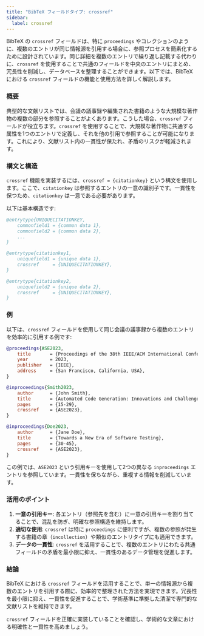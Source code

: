 ```yaml
---
title: "BibTeX フィールドタイプ: crossref"
sidebar:
  label: crossref
---
```



BibTeX の `crossref` フィールドは、特に `proceedings` やコレクションのように、複数のエントリが同じ情報源を引用する場合に、参照プロセスを簡素化するために設計されています。同じ詳細を複数のエントリで繰り返し記載する代わりに、`crossref` を使用することで共通のフィールドを中央のエントリにまとめ、冗長性を削減し、データベースを整理することができます。以下では、BibTeX における `crossref` フィールドの機能と使用方法を詳しく解説します。

<CiteDrive />

### 概要

典型的な文献リストでは、会議の議事録や編集された書籍のような大規模な著作物の複数の部分を参照することがよくあります。こうした場合、`crossref` フィールドが役立ちます。`crossref` を使用することで、大規模な著作物に共通する属性を1つのエントリで定義し、それを他の引用で参照することが可能になります。これにより、文献リスト内の一貫性が保たれ、矛盾のリスクが軽減されます。

### 構文と構造

`crossref` 機能を実装するには、`crossref = {citationkey}` という構文を使用します。ここで、`citationkey` は参照するエントリの一意の識別子です。一貫性を保つため、`citationkey` は一意である必要があります。

以下は基本構造です:

```bibtex
@entrytype{UNIQUECITATIONKEY,
    commonfield1 = {common data 1},
    commonfield2 = {common data 2},
    ...
}

@entrytype{citationkey1,
    uniquefield1 = {unique data 1},
    crossref     = {UNIQUECITATIONKEY},
}

@entrytype{citationkey2,
    uniquefield2 = {unique data 2},
    crossref     = {UNIQUECITATIONKEY},
}
```

### 例

以下は、`crossref` フィールドを使用して同じ会議の議事録から複数のエントリを効率的に引用する例です:

```bibtex
@proceedings{ASE2023,
    title       = {Proceedings of the 38th IEEE/ACM International Conference on Automated Software Engineering},
    year        = 2023,
    publisher   = {IEEE},
    address     = {San Francisco, California, USA},
}

@inproceedings{Smith2023,
    author      = {John Smith},
    title       = {Automated Code Generation: Innovations and Challenges},
    pages       = {15-29},
    crossref    = {ASE2023},
}

@inproceedings{Doe2023,
    author      = {Jane Doe},
    title       = {Towards a New Era of Software Testing},
    pages       = {30-45},
    crossref    = {ASE2023},
}
```

この例では、`ASE2023` という引用キーを使用して2つの異なる `inproceedings` エントリを参照しています。一貫性を保ちながら、重複する情報を削減しています。

### 活用のポイント

1. **一意の引用キー**: 各エントリ（参照先を含む）に一意の引用キーを割り当てることで、混乱を防ぎ、明確な参照構造を維持します。
2. **適切な使用**: `crossref` は特に `proceedings` に便利ですが、複数の参照が発生する書籍の章（`incollection`）や類似のエントリタイプにも適用できます。
3. **データの一貫性**: `crossref` を活用することで、複数のエントリにわたる共通フィールドの矛盾を最小限に抑え、一貫性のあるデータ管理を促進します。

### 結論

BibTeX における `crossref` フィールドを活用することで、単一の情報源から複数のエントリを引用する際に、効率的で整理された方法を実現できます。冗長性を最小限に抑え、一貫性を促進することで、学術基準に準拠した清潔で専門的な文献リストを維持できます。

`crossref` フィールドを正確に実装していることを確認し、学術的な文章における明確性と一貫性を高めましょう。
